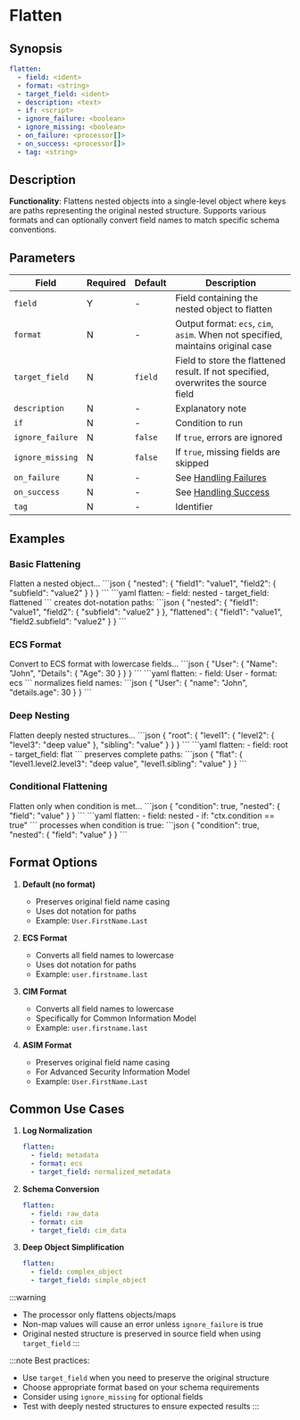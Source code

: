 # Flatten

## Synopsis

```yaml {2}
flatten:
  - field: <ident>
  - format: <string>
  - target_field: <ident>
  - description: <text>
  - if: <script>
  - ignore_failure: <boolean>
  - ignore_missing: <boolean>
  - on_failure: <processor[]>
  - on_success: <processor[]>
  - tag: <string>
```

## Description

**Functionality**: Flattens nested objects into a single-level object where keys are paths representing the original nested structure. Supports various formats and can optionally convert field names to match specific schema conventions.

## Parameters

|Field|Required|Default|Description|
|---|---|---|---|
|`field`|Y|-|Field containing the nested object to flatten|
|`format`|N|-|Output format: `ecs`, `cim`, `asim`. When not specified, maintains original case|
|`target_field`|N|`field`|Field to store the flattened result. If not specified, overwrites the source field|
|`description`|N|-|Explanatory note|
|`if`|N|-|Condition to run|
|`ignore_failure`|N|`false`|If `true`, errors are ignored|
|`ignore_missing`|N|`false`|If `true`, missing fields are skipped|
|`on_failure`|N|-|See [Handling Failures](../handling-failures.mdx)|
|`on_success`|N|-|See [Handling Success](../handling-success.mdx)|
|`tag`|N|-|Identifier|

## Examples

### Basic Flattening

<ExampleGrid>
  <CommentCol>
    Flatten a nested object...
  </CommentCol>
  <CodeCol>
    ```json
    {
      "nested": {
        "field1": "value1",
        "field2": {
          "subfield": "value2"
        }
      }
    }
    ```
    ```yaml
    flatten:
      - field: nested
      - target_field: flattened
    ```
  </CodeCol>
  <CommentCol>
    creates dot-notation paths:
  </CommentCol>
  <CodeCol>
    ```json
    {
      "nested": {
        "field1": "value1",
        "field2": {
          "subfield": "value2"
        }
      },
      "flattened": {
        "field1": "value1",
        "field2.subfield": "value2"
      }
    }
    ```
  </CodeCol>
</ExampleGrid>

### ECS Format

<ExampleGrid>
  <CommentCol>
    Convert to ECS format with lowercase fields...
  </CommentCol>
  <CodeCol>
    ```json
    {
      "User": {
        "Name": "John",
        "Details": {
          "Age": 30
        }
      }
    }
    ```
    ```yaml
    flatten:
      - field: User
      - format: ecs
    ```
  </CodeCol>
  <CommentCol>
    normalizes field names:
  </CommentCol>
  <CodeCol>
    ```json
    {
      "User": {
        "name": "John",
        "details.age": 30
      }
    }
    ```
  </CodeCol>
</ExampleGrid>

### Deep Nesting

<ExampleGrid>
  <CommentCol>
    Flatten deeply nested structures...
  </CommentCol>
  <CodeCol>
    ```json
    {
      "root": {
        "level1": {
          "level2": {
            "level3": "deep value"
          },
          "sibling": "value"
        }
      }
    }
    ```
    ```yaml
    flatten:
      - field: root
      - target_field: flat
    ```
  </CodeCol>
  <CommentCol>
    preserves complete paths:
  </CommentCol>
  <CodeCol>
    ```json
    {
      "flat": {
        "level1.level2.level3": "deep value",
        "level1.sibling": "value"
      }
    }
    ```
  </CodeCol>
</ExampleGrid>

### Conditional Flattening

<ExampleGrid>
  <CommentCol>
    Flatten only when condition is met...
  </CommentCol>
  <CodeCol>
    ```json
    {
      "condition": true,
      "nested": {
        "field": "value"
      }
    }
    ```
    ```yaml
    flatten:
      - field: nested
      - if: "ctx.condition == true"
    ```
  </CodeCol>
  <CommentCol>
    processes when condition is true:
  </CommentCol>
  <CodeCol>
    ```json
    {
      "condition": true,
      "nested": {
        "field": "value"
      }
    }
    ```
  </CodeCol>
</ExampleGrid>

## Format Options

1. **Default (no format)**
   - Preserves original field name casing
   - Uses dot notation for paths
   - Example: `User.FirstName.Last`

2. **ECS Format**
   - Converts all field names to lowercase
   - Uses dot notation for paths
   - Example: `user.firstname.last`

3. **CIM Format**
   - Converts all field names to lowercase
   - Specifically for Common Information Model
   - Example: `user.firstname.last`

4. **ASIM Format**
   - Preserves original field name casing
   - For Advanced Security Information Model
   - Example: `User.FirstName.Last`

## Common Use Cases

1. **Log Normalization**
   ```yaml
   flatten:
     - field: metadata
     - format: ecs
     - target_field: normalized_metadata
   ```

2. **Schema Conversion**
   ```yaml
   flatten:
     - field: raw_data
     - format: cim
     - target_field: cim_data
   ```

3. **Deep Object Simplification**
   ```yaml
   flatten:
     - field: complex_object
     - target_field: simple_object
   ```

:::warning
- The processor only flattens objects/maps
- Non-map values will cause an error unless `ignore_failure` is true
- Original nested structure is preserved in source field when using `target_field`
:::

:::note
Best practices:
- Use `target_field` when you need to preserve the original structure
- Choose appropriate format based on your schema requirements
- Consider using `ignore_missing` for optional fields
- Test with deeply nested structures to ensure expected results
:::